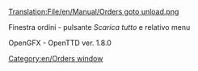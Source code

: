 [[Translation:File/en/Manual/Orders goto unload.png]]

Finestra ordini - pulsante ''Scarica tutto'' e relativo menu

OpenGFX - OpenTTD ver. 1.8.0

[[Category:en/Orders window]]